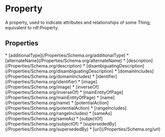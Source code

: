   
# Property

A property, used to indicate attributes and relationships of some Thing; equivalent to rdf:Property.

## Properties

<Grid>
* [additionalType](/Properties/Schema.org/additionalType)
* [alternateName](/Properties/Schema.org/alternateName)
* [description](/Properties/Schema.org/description)
* [disambiguatingDescription](/Properties/Schema.org/disambiguatingDescription)
* [domainIncludes](/Properties/Schema.org/domainIncludes)
* [identifier](/Properties/Schema.org/identifier)
* [image](/Properties/Schema.org/image)
* [inverseOf](/Properties/Schema.org/inverseOf)
* [mainEntityOfPage](/Properties/Schema.org/mainEntityOfPage)
* [name](/Properties/Schema.org/name)
* [potentialAction](/Properties/Schema.org/potentialAction)
* [rangeIncludes](/Properties/Schema.org/rangeIncludes)
* [sameAs](/Properties/Schema.org/sameAs)
* [subjectOf](/Properties/Schema.org/subjectOf)
* [supersededBy](/Properties/Schema.org/supersededBy)
* [url](/Properties/Schema.org/url)
</Grid>

